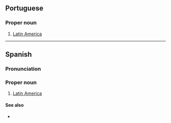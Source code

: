==Portuguese==

===Proper noun===
{{pt-proper noun|f|head=[[América]] [[latina|Latina]]}}

# [[Latin America]] {{gloss|parts of the Americas where Spanish or Portuguese are spoken}}

----

==Spanish==

===Pronunciation===
{{es-IPA}}

===Proper noun===
{{head|es|proper noun|g=f|head=[[América]] [[latina|Latina]]}}

# [[Latin America]] {{gloss|parts of the Americas where Spanish or Portuguese are spoken}}
#: {{syn|es|Latinoamérica|q1=Including all Romance languages|Hispanoamérica|q2=Hispanophone countries only|Iberoamérica|q3=Spanish- and Portuguese-speaking countries only}}

====See also====
* {{l|es|Sudamérica}}